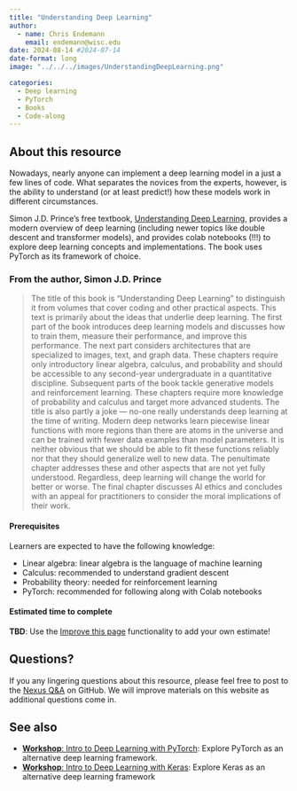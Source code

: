 ```yaml
---
title: "Understanding Deep Learning"
author: 
  - name: Chris Endemann
    email: endemann@wisc.edu
date: 2024-08-14 #2024-07-14
date-format: long
image: "../../../images/UnderstandingDeepLearning.png"

categories:
  - Deep learning
  - PyTorch
  - Books
  - Code-along
---
```


## About this resource
Nowadays, nearly anyone can implement a deep learning model in a just a few lines of code. What separates the novices from the experts, however, is the ability to understand (or at least predict!) how these models work in different circumstances.

Simon J.D. Prince's free textbook, [Understanding Deep Learning](https://udlbook.github.io/udlbook/), provides a modern overview of deep learning (including newer topics like double descent and transformer models), and provides colab notebooks (!!!) to explore deep learning concepts and implementations. The book uses PyTorch as its framework of choice. 

### From the author, Simon J.D. Prince
> The title of this book is “Understanding Deep Learning” to distinguish it from volumes that cover coding and other practical aspects. This text is primarily about the ideas that underlie deep learning. The first part of the book introduces deep learning models and discusses how to train them, measure their performance, and improve this performance. The next part considers architectures that are specialized to images, text, and graph data. These chapters require only introductory linear algebra, calculus, and probability and should be accessible to any second-year undergraduate in a quantitative discipline. Subsequent parts of the book tackle generative models and reinforcement learning. These chapters require more knowledge of probability and calculus and target more advanced students. The title is also partly a joke — no-one really understands deep learning at the time of writing. Modern deep networks learn piecewise linear functions with more regions than there are atoms in the universe and can be trained with fewer data examples than model parameters. It is neither obvious that we should be able to fit these functions reliably nor that they should generalize well to new data. The penultimate chapter addresses these and other aspects that are not yet fully understood. Regardless, deep learning will change the world for better or worse. The final chapter discusses AI ethics and concludes with an appeal for practitioners to consider the moral implications of their work.

#### Prerequisites
Learners are expected to have the following knowledge:

- Linear algebra: linear algebra is the language of machine learning 
- Calculus: recommended to understand gradient descent
- Probability theory: needed for reinforcement learning
- PyTorch: recommended for following along with Colab notebooks

#### Estimated time to complete
**TBD**: Use the [Improve this page](https://github.com/UW-Madison-DataScience/ML-X-Nexus/edit/main/Learn/Books/Intro-Deeplearning_SimonJDPrince.qmd) functionality to add your own estimate!

## Questions?
If you any lingering questions about this resource, please feel free to post to the [Nexus Q&A](https://github.com/UW-Madison-DataScience/ML-X-Nexus/discussions/categories/q-a) on GitHub. We will improve materials on this website as additional questions come in.

## See also
- [**Workshop**: Intro to Deep Learning with PyTorch](https://uw-madison-datascience.github.io/ML-X-Nexus/Learn/Workshops/Intro-Deeplearning_PyTorch.html): Explore PyTorch as an alternative deep learning framework.
- [**Workshop**: Intro to Deep Learning with Keras](https://uw-madison-datascience.github.io/ML-X-Nexus/Learn/Workshops/Intro-Deeplearning_Keras.html): Explore Keras as an alternative deep learning framework
